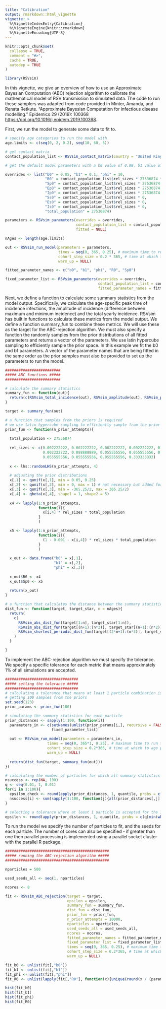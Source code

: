 ```yaml
---
title: "Calibration"
output: rmarkdown::html_vignette
vignette: >
  %\VignetteIndexEntry{Calibration}
  %\VignetteEngine{knitr::rmarkdown}
  %\VignetteEncoding{UTF-8}
---
```


```r
knitr::opts_chunk$set(
  collapse = TRUE,
  comment = "#>",
  cache = TRUE,
  autodep = TRUE
)
```

```r
library(RSVsim)
```

In this vignette, we give an overview of how to use an Approximate Bayesian Computation (ABC) rejection algorithm to calibrate the mathematical model of RSV transmission to simulated data. The code to run these samplers was adapted from code provided in Minter, Amanda, and Renata Retkute. "Approximate Bayesian Computation for infectious disease modelling." Epidemics 29 (2019): 100368 <https://doi.org/10.1016/j.epidem.2019.100368>. 

First, we run the model to generate some data to fit to.

```r

# specify age categories to run the model with
age.limits <- c(seq(0, 2, 0.2), seq(10, 60, 5))

# get contact matrix
contact_population_list <- RSVsim_contact_matrix(country = "United Kingdom", age.limits = age.limits)

# get the default model parameters with a b0 value of 0.08, b1 value of 0, phi value of 0 and change the initial conditions 

overrides <- list("b0" = 0.05, "b1" = 0.1, "phi" = 10,
                  "R0" = contact_population_list$rel_sizes * 27536874 * 0.1,
                  "Sp0" = contact_population_list$rel_sizes * 27536874 * (1 - 0.1 - 0.001),
                  "Ep0" = contact_population_list$rel_sizes * 27536874 * 0,
                  "Ip0" = contact_population_list$rel_sizes * 27536874 * 0.001,
                  "Ss0" = contact_population_list$rel_sizes * 0,
                  "Es0" = contact_population_list$rel_sizes * 0,
                  "Is0" = contact_population_list$rel_sizes * 0,
                  "total_population" = 27536874)

parameters <- RSVsim_parameters(overrides = overrides,
                                contact_population_list = contact_population_list,
                                fitted = NULL)

nAges <- length(age.limits)

out <- RSVsim_run_model(parameters = parameters,
                        times = seq(0, 365, 0.25), # maximum time to run the model for
                        cohort_step_size = 0.2 * 365, # time at which to age people\
                        warm_up = NULL)

fitted_parameter_names <- c("b0", "b1", "phi", "R0", "Sp0")

fixed_parameter_list <- RSVsim_parameters(overrides = overrides,
                                          contact_population_list = contact_population_list,
                                          fitted_parameter_names = fitted_parameter_names)

```

Next, we define a function to calculate some summary statistics from the model output. Specifically, we calculate the age-specific peak time of incidence infections, the amplitude of incidence (difference between maximum and minimum incidence) and the total yearly incidence. RSVsim has built in functions to calculate these metrics from the model output. We define a function summary_fun to combine these metrics. We will use these as the target for the ABC-rejection algorithm. We must also specify a function the randomly samples from the prior distributions of all fitted parameters and returns a vector of the parameters. We use latin hypercube sampling to efficiently sample the prior space. In this example we fit the b0 and b1 parameters. A vector of the parameter names that are being fitted in the same order as the prior samples must also be provided to set up the parameters to run the model.

```r

#########################
##### ABC functions #####
#########################

# calculate the summary statistics
summary_fun <- function(out){
  return(c(RSVsim_total_incidence(out), RSVsim_amplitude(out), RSVsim_peak(out)))
}

target <- summary_fun(out)

# a function that samples from the priors is required
# we use latin hypercube sampling to efficiently sample from the prior distributions
prior_fun <- function(n_prior_attempts){
  
  total_population <- 27536874
  
  rel_sizes <- c(0.002222222, 0.002222222, 0.002222222, 0.002222222, 0.002222222, 0.002222222, 0.002222222, 0.002222222, 0.002222222,
                 0.002222222, 0.088888889, 0.055555556, 0.055555556, 0.055555556, 0.055555556, 0.055555556, 0.055555556, 0.055555556,
                 0.055555556, 0.055555556, 0.055555556, 0.333333333)
  
  x <- lhs::randomLHS(n_prior_attempts, 4)
  
  # adjusting the prior distributions
  x[,1] <- qunif(x[,1], min = 0.05, 0.25)
  x[,2] <- qunif(x[,2], min = 0, max = 1) # not necessary but added for completeness
  x[,3] <- qunif(x[,3], min = -365.25/2, max = 365.25/2)
  x[,4] <- qbeta(x[,4], shape1 = 1, shape2 = 5)
  
  x4 <- lapply(1:n_prior_attempts,
               function(i){
                 x[i,4] * rel_sizes * total_population
               }
               )

  x5 <- lapply(1:n_prior_attempts,
               function(i){
                 (1 - 0.001 - x[i,4]) * rel_sizes * total_population
               }
               )
  
  x_out <- data.frame("b0" = x[,1],
                      "b1" = x[,2],
                      "phi" = x[,3])
  
  x_out$R0 <- x4
  x_out$Sp0 <- x5
  
  return(x_out)
}

# a function that calculates the distance between the summary statistics is required
dist_fun <- function(target, target_star, n = nAges){
  return(
    c(
      RSVsim_abs_dist_fun(target[1:n], target_star[1:n]),
      RSVsim_abs_dist_fun(target[(n+1):(n*2)], target_star[(n+1):(n*2)]),
      RSVsim_shortest_periodic_dist_fun(target[(2*n+1):(n*3)], target_star[(2*n+1):(n*3)], period = 365.25)
    )
  )

}

```

To implement the ABC-rejection algorithm we must specify the tolerance. We specify a specific tolerance for each metric that means approximately 1% of all simulations are accepted.

```r
#################################
##### setting the tolerance #####
#################################
# calculating a tolerance that means at least 1 particle combination is accepted every 100 simulations
# getting 100 samples from the priors
set.seed(123)
prior_params <- prior_fun(100)

# simulating the summary statistics for each particle
prior_distances <- sapply(1:100, function(i){
  parameters_in <- c(setNames(unlist(prior_params[i,], recursive = FALSE), fitted_parameter_names),
                     fixed_parameter_list)
  
  out <- RSVsim_run_model(parameters = parameters_in,
                   times = seq(0, 365*1, 0.25), # maximum time to run the model for
                   cohort_step_size = 0.2*365, # time at which to age people
                   warm_up = NULL)
  
  return(dist_fun(target, summary_fun(out)))
})

# calculating the number of particles for which all summary statistics are within the tolerance given different percentiles of the summary statistics 
nsuccess <- rep(NA, 100)
q <- seq(0.01, 1, 0.01)
for(i in 1:100){
  epsilon_check <- round(apply(prior_distances, 1, quantile, probs = c(q[i])), digits = 2)
  nsuccess[i] <- sum(sapply(1:100, function(j){all(prior_distances[,j] <= epsilon_check)}))
}

# selecting a tolerance where at least 1 particle is accepted for the 100 simulations
epsilon <- round(apply(prior_distances, 1, quantile, probs = c(q[min(which(nsuccess >= 1))])), digits = 2)

```

To run the model we specify the number of particles to fit, and the seeds for each particle. The number of cores can also be specified - if greater than one then parallel processing is implemented using a parallel socket cluster with the parallel R package.

```r
###############################################
##### running the ABC-rejection algorithm #####
###############################################

nparticles = 500

used_seeds_all <- seq(1, nparticles)

ncores <- 8

fit <- RSVsim_ABC_rejection(target = target,
                            epsilon = epsilon,
                            summary_fun = summary_fun,
                            dist_fun = dist_fun,
                            prior_fun = prior_fun,
                            n_prior_attempts = 10000,
                            nparticles = nparticles,
                            used_seeds_all = used_seeds_all,
                            ncores = ncores,
                            fitted_parameter_names = fitted_parameter_names,
                            fixed_parameter_list = fixed_parameter_list,
                            times = seq(0, 365, 0.25), # maximum time to run the model for
                            cohort_step_size = 0.2*365, # time at which to age people\
                            warm_up = NULL)

fit_b0 <- unlist(fit[,"b0"])
fit_b1 <- unlist(fit[,"b1"])
fit_phi <- unlist(fit[,"phi"])
fit_R0 <- unlist(lapply(fit[,"R0"], function(x){unique(round(x / (parameters$rel_sizes * parameters$total_population), digits = 2))}))

hist(fit_b0)
hist(fit_b1)
hist(fit_phi)
hist(fit_R0)

```

